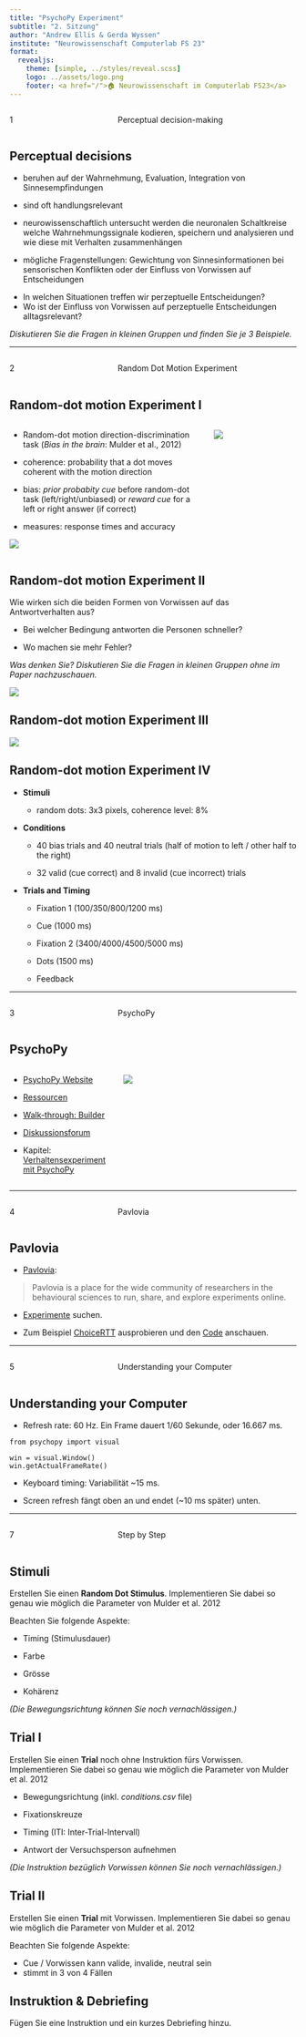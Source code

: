 ```yaml
---
title: "PsychoPy Experiment"
subtitle: "2. Sitzung"
author: "Andrew Ellis & Gerda Wyssen"
institute: "Neurowissenschaft Computerlab FS 23"
format:
  revealjs:
    theme: [simple, ../styles/reveal.scss]
    logo: ../assets/logo.png
    footer: <a href="/">🏠 Neurowissenschaft im Computerlab FS23</a>
---
```


:::: {.columns}
::: {.column width="35%"}
::: {.topic-number}
1
:::
:::
::: {.column width="65%"}
::: {.topic-text}
Perceptual decision-making
:::

:::
::::


## Perceptual decisions {.smaller}

- beruhen auf der Wahrnehmung, Evaluation, Integration von Sinnesempfindungen

- sind oft handlungsrelevant

- neurowissenschaftlich untersucht werden die neuronalen Schaltkreise welche Wahrnehmungssignale kodieren, speichern und analysieren und wie diese mit Verhalten zusammenhängen

- mögliche Fragenstellungen: Gewichtung von Sinnesinformationen bei sensorischen Konflikten oder der Einfluss von Vorwissen auf Entscheidungen

::: callout-important
- In welchen Situationen treffen wir perzeptuelle Entscheidungen?
- Wo ist der Einfluss von Vorwissen auf perzeptuelle Entscheidungen alltagsrelevant?

*Diskutieren Sie die Fragen in kleinen Gruppen und finden Sie je 3 Beispiele.*
:::

---

:::: {.columns}
::: {.column width="35%"}
::: {.topic-number}
2
:::
:::
::: {.column width="65%"}
::: {.topic-text}
Random Dot Motion Experiment
:::

:::
::::



## Random-dot motion Experiment I {.smaller}

:::: {.columns}
::: {.column width="70%"}

- Random-dot motion direction-discrimination task (*Bias in the brain*: Mulder et al., 2012)

- coherence: probability that a dot moves coherent with the motion direction

- bias: *prior probabity cue* before random-dot task (left/right/unbiased) or *reward cue* for a left or right answer (if correct)

- measures: response times and accuracy 

![](../assets/images/bias-payoff-mulder.png)


:::
::: {.column width="30%"}

![](../assets/images/mulder_random_dot_paradigm.JPG)


:::
::::

## Random-dot motion Experiment II {.smaller}

::: callout-important
Wie wirken sich die beiden Formen von Vorwissen auf das Antwortverhalten aus?

- Bei welcher Bedingung antworten die Personen schneller?

- Wo machen sie mehr Fehler?

*Was denken Sie? Diskutieren Sie die Fragen in kleinen Gruppen ohne im Paper nachzuschauen.*
:::

![](../assets/images/bias-payoff-mulder.png)


## Random-dot motion Experiment III {.smaller}

![](../assets/images/BOLD-starting-point.png)


## Random-dot motion Experiment IV {.smaller}

- **Stimuli**

    + random dots: 3x3 pixels, coherence level: 8%

- **Conditions**

    + 40 bias trials and 40 neutral trials (half of motion to left / other half to the right)
    
    + 32 valid (cue correct) and 8 invalid (cue incorrect) trials
    
- **Trials and Timing**
    
    + Fixation 1 (100/350/800/1200 ms)
    
    + Cue (1000 ms)
    
    + Fixation 2 (3400/4000/4500/5000 ms)
    
    + Dots (1500 ms)
    
    + Feedback

---

:::: {.columns}
::: {.column width="35%"}
::: {.topic-number}
3
:::
:::
::: {.column width="65%"}
::: {.topic-text}
PsychoPy
:::

:::
::::

## PsychoPy {.smaller}

:::: {.columns}
::: {.column width="35%"}
- [PsychoPy Website](https://www.psychopy.org/)

- [Ressourcen](https://workshops.psychopy.org/teaching/index.html)

- [Walk-through: Builder](https://tu-coding-outreach-group.github.io/cog_summer_workshops_2021/psychopy/index.html)

- [Diskussionsforum](https://discourse.psychopy.org/)

- Kapitel: [Verhaltensexperiment mit PsychoPy](../behavioural-experiments.html)
:::
::: {.column width="60%"}

![](../assets/images/psychopy-1.png)
:::
::::

---

:::: {.columns}
::: {.column width="35%"}
::: {.topic-number}
4
:::
:::
::: {.column width="65%"}
::: {.topic-text}
Pavlovia
:::
:::
::::

## Pavlovia {.smaller}

- [Pavlovia](https://pavlovia.org/#main): 

> Pavlovia is a place for the wide community of researchers in the behavioural sciences to run, share, and explore experiments online.

- [Experimente](https://pavlovia.org/explore?sort=DEFAULT) suchen.

- Zum Beispiel [ChoiceRTT](https://pavlovia.org/explore?sort=DEFAULT) ausprobieren und den [Code](https://gitlab.pavlovia.org/demos/choicertt) anschauen.

---

:::: {.columns}
::: {.column width="35%"}
::: {.topic-number}
5
:::
:::
::: {.column width="65%"}
::: {.topic-text}
Understanding your Computer
:::

:::
::::

## Understanding your Computer {.smaller}

- Refresh rate: 60 Hz. Ein Frame dauert 1/60 Sekunde, oder 16.667 ms.

```
from psychopy import visual

win = visual.Window()
win.getActualFrameRate()
```

- Keyboard timing: Variabilität ~15 ms.

- Screen refresh fängt oben an und endet (~10 ms später) unten.

---


:::: {.columns}
::: {.column width="35%"}
::: {.topic-number}
7
:::
:::
::: {.column width="65%"}
::: {.topic-text}
Step by Step
:::

:::
::::

## Stimuli {.smaller}

Erstellen Sie einen **Random Dot Stimulus**. Implementieren Sie dabei so genau wie möglich die Parameter von Mulder et al. 2012

Beachten Sie folgende Aspekte:

- Timing (Stimulusdauer)

- Farbe

- Grösse

- Kohärenz

*(Die Bewegungsrichtung können Sie noch vernachlässigen.)*


## Trial I {.smaller}

Erstellen Sie einen **Trial** noch ohne Instruktion fürs Vorwissen. Implementieren Sie dabei so genau wie möglich die Parameter von Mulder et al. 2012


- Bewegungsrichtung (inkl. *conditions.csv* file)

- Fixationskreuze

- Timing (ITI: Inter-Trial-Intervall)

- Antwort der Versuchsperson aufnehmen

*(Die Instruktion bezüglich Vorwissen können Sie noch vernachlässigen.)*


## Trial II {.smaller}

Erstellen Sie einen **Trial** mit Vorwissen. Implementieren Sie dabei so genau wie möglich die Parameter von Mulder et al. 2012

Beachten Sie folgende Aspekte:

- Cue / Vorwissen kann valide, invalide, neutral sein
- stimmt in 3 von 4 Fällen


## Instruktion & Debriefing {.smaller}

Fügen Sie eine Instruktion und ein kurzes Debriefing hinzu.






